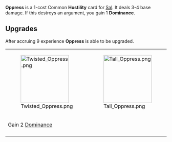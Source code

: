 {{Card
|character = Sal
|rarity = Common
|cardtype = Hostility
|decktype = Negotiation
|upgradeable = Yes
|expreq = 9
|upgrade1 = Twisted Oppress
|upgrade2 = Tall Oppress}}
{{Quote|You haven't made a decent point in hours! Just give up already.}}

'''Oppress''' is a 1-cost Common '''Hostility''' card for [[Sal]]. It deals 3-4 base damage. If this destroys an argument, you gain 1 '''Dominance'''.

==Upgrades==
After accruing 9 experience '''Oppress''' is able to be upgraded. 
{| class="wikitable" style="text-align:center"
|-
|[[File:Twisted Oppress.png|150px]]
|[[File:Tall Oppress.png|150px]]
|-
!Gain 2 [[Dominance]]
!
|-
|}